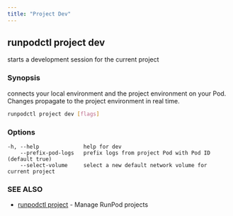 ```yaml
---
title: "Project Dev"
---
```


## runpodctl project dev

starts a development session for the current project

### Synopsis

connects your local environment and the project environment on your Pod. Changes propagate to the project environment in real time.

```sh
runpodctl project dev [flags]
```

### Options

```text
-h, --help              help for dev
    --prefix-pod-logs   prefix logs from project Pod with Pod ID (default true)
    --select-volume     select a new default network volume for current project
```

### SEE ALSO

* [runpodctl project](/runpodctl/reference/runpodctl_project) - Manage RunPod projects
